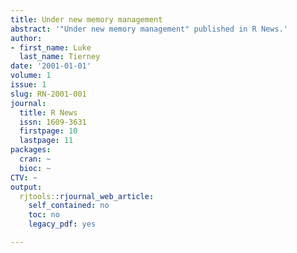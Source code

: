 ```yaml
---
title: Under new memory management
abstract: '"Under new memory management" published in R News.'
author:
- first_name: Luke
  last_name: Tierney
date: '2001-01-01'
volume: 1
issue: 1
slug: RN-2001-001
journal:
  title: R News
  issn: 1609-3631
  firstpage: 10
  lastpage: 11
packages:
  cran: ~
  bioc: ~
CTV: ~
output:
  rjtools::rjournal_web_article:
    self_contained: no
    toc: no
    legacy_pdf: yes

---
```

